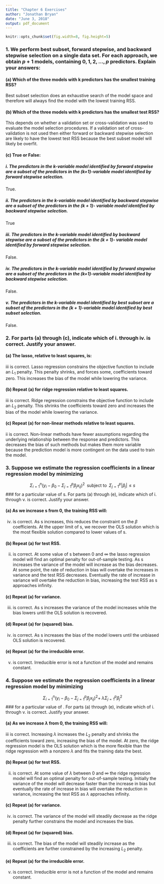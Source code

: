 ```yaml
---
title: "Chapter 6 Exercises"
author: "Jonathan Bryan"
date: "June 3, 2018"
output: pdf_document
---
```

```r
knitr::opts_chunk$set(fig.width=8, fig.height=5) 
```
### 1. We perform best subset, forward stepwise, and backward stepwise selection on a single data set. For each approach, we obtain $p + 1$ models, containing $0, 1, 2, . . . , p$ predictors. Explain your answers:

#### (a) Which of the three models with k predictors has the smallest training RSS?
Best subset selection does an exhaustive search of the model space and therefore will always find the model with the lowest training RSS.

#### (b) Which of the three models with k predictors has the smallest test RSS?
This depends on whether a validation set or cross-validation was used to evaluate the model selection procedures. If a validation set of cross-validation is not used then either forward or backward stepwise selection are likely to have the lowest test RSS because the best subset model will likely be overfit.

#### (c) True or False:

##### i. The predictors in the k-variable model identified by forward stepwise are a subset of the predictors in the (k+1)-variable model identified by forward stepwise selection.
True.

##### ii. The predictors in the k-variable model identified by backward stepwise are a subset of the predictors in the (k + 1)- variable model identified by backward stepwise selection.
True

##### iii. The predictors in the k-variable model identified by backward stepwise are a subset of the predictors in the (k + 1)- variable model identified by forward stepwise selection.
False.

##### iv. The predictors in the k-variable model identified by forward stepwise are a subset of the predictors in the (k+1)-variable model identified by backward stepwise selection.
False.

##### v. The predictors in the k-variable model identified by best subset are a subset of the predictors in the (k + 1)-variable model identified by best subset selection.
False.

### 2. For parts (a) through (c), indicate which of i. through iv. is correct. Justify your answer.

#### (a) The lasso, relative to least squares, is:

iii is correct. Lasso regression constrains the objective function to include an $L_1$ penalty. This penalty shrinks, and forces some, coefficients toward zero. This increases the bias of the model while lowering the variance.

#### (b) Repeat (a) for ridge regression relative to least squares.

iii is correct. Ridge regression constrains the objective function to include an $L_2$ penalty. This shrinks the coefficients toward zero and increases the bias of the model while lowering the variance.

#### (c) Repeat (a) for non-linear methods relative to least squares.

ii is correct. Non-linear methods have fewer assumptions regarding the underlying relationship between the response and predictors. This decreases the bias of such methods but makes them more variable because the prediction model is more contingent on the data used to train the model.

### 3. Suppose we estimate the regression coefficients in a linear regression model by minimizing
$$\Sigma_{i=1}^n (y_i - \beta_0 - \Sigma_{j=1}^p\beta_jx_{ij})^2 \; \; \text{subject to} \; \; \Sigma_{j=1}^p |\beta_j| \leq s$$
### for a particular value of s. For parts (a) through (e), indicate which of i. through v. is correct. Justify your answer.

#### (a) As we increase s from 0, the training RSS will:

iv. is correct. As s increases, this reduces the constraint on the $\beta$ coefficients. At the upper limit of s, we recover the OLS solution which is the most flexible solution compared to lower values of s.

#### (b) Repeat (a) for test RSS.

ii. is correct. At some value of s between 0 and $\infty$ the lasso regression model will find an optimal penalty for out-of-sample testing. As s increases the variance of the model will increase as the bias decreases. At some point, the rate of reduction in bias will overtake the increases in variance and the test RSS decreases. Eventually the rate of increase in variance will overtake the reduction in bias, increasing the test RSS as s approaches infinity.

#### (c) Repeat (a) for variance.

iii. is correct. As s increases the variance of the model increases while the bias lowers until the OLS solution is recovered.

#### (d) Repeat (a) for (squared) bias.

iv. is correct. As s increases the bias of the model lowers until the unbiased OLS solution is recovered.

#### (e) Repeat (a) for the irreducible error.

v. is correct. Irreducible error is not a function of the model and remains constant.

### 4. Suppose we estimate the regression coefficients in a linear regression model by minimizing
$$\Sigma_{i=1}^n (y_i - \beta_0 - \Sigma_{j=1}^p\beta_jx_{ij})^2 + \;\lambda\Sigma_{j=1}^p \beta_j^2$$
### for a particular value of \lambda. For parts (a) through (e), indicate which of i. through v. is correct. Justify your answer.

#### (a) As we increase $\lambda$ from 0, the training RSS will:

iii is correct. Increasing $\lambda$ increases the $L_2$ penalty and shrinks the coefficients toward zero, increasing the bias of the model. At zero, the ridge regression model is the OLS solution which is the more flexible than the ridge regression with a nonzero $\lambda$ and fits the training data the best.

#### (b) Repeat (a) for test RSS.

ii. is correct. At some value of $\lambda$ between 0 and $\infty$ the ridge regression model will find an optimal penalty for out-of-sample testing. Initially the variance of the model will decrease faster than the increase in bias but eventually the rate of increase in bias will overtake the reduction in variance, increasing the test RSS as $\lambda$ approaches infinity.

#### (c) Repeat (a) for variance.

iv. is correct. The variance of the model will steadily decrease as the ridge penalty further constrains the model and increases the bias.

#### (d) Repeat (a) for (squared) bias.

iii. is correct. The bias of the model will steadily increase as the coefficients are further constrained by the increasing $L_2$ penalty.

#### (e) Repeat (a) for the irreducible error.

v. is correct. Irreducible error is not a function of the model and remains constant.

